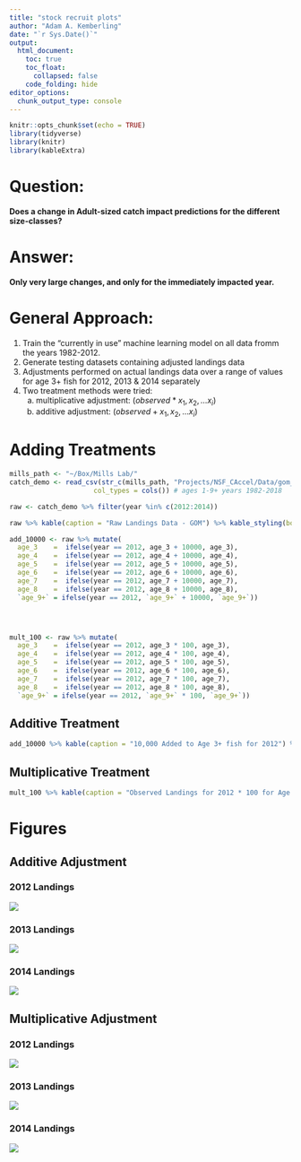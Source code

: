 ```yaml
---
title: "stock recruit plots"
author: "Adam A. Kemberling"
date: "`r Sys.Date()`"
output: 
  html_document:
    toc: true
    toc_float:
      collapsed: false
    code_folding: hide
editor_options: 
  chunk_output_type: console
---
```


```r
knitr::opts_chunk$set(echo = TRUE)
library(tidyverse)
library(knitr)
library(kableExtra)
```

# Question: 

**Does a change in Adult-sized catch impact predictions for the different size-classes?**

# Answer: 

**Only very large changes, and only for the immediately impacted year.**

# General Approach:

 1. Train the "currently in use" machine learning model on all data fromm the years 1982-2012.    
 2. Generate testing datasets containing adjusted landings data   
 3. Adjustments performed on actual landings data over a range of values for age 3+ fish for 2012, 2013 & 2014 separately
 4. Two treatment methods were tried:   
    a. multiplicative adjustment: $(observed * x_1, x_2, ... x_i)$    
    b. additive adjustment: $(observed + x_1, x_2, ... x_i)$   
 
 
# Adding Treatments {.tabset}

```r
mills_path <- "~/Box/Mills Lab/"
catch_demo <- read_csv(str_c(mills_path, "Projects/NSF_CAccel/Data/gom_catch_at_age_19.csv"), 
                     col_types = cols()) # ages 1-9+ years 1982-2018

raw <- catch_demo %>% filter(year %in% c(2012:2014))

raw %>% kable(caption = "Raw Landings Data - GOM") %>% kable_styling(bootstrap_options = "striped")

add_10000 <- raw %>% mutate(
  age_3    =  ifelse(year == 2012, age_3 + 10000, age_3),
  age_4    =  ifelse(year == 2012, age_4 + 10000, age_4),
  age_5    =  ifelse(year == 2012, age_5 + 10000, age_5),
  age_6    =  ifelse(year == 2012, age_6 + 10000, age_6),
  age_7    =  ifelse(year == 2012, age_7 + 10000, age_7),
  age_8    =  ifelse(year == 2012, age_8 + 10000, age_8),
  `age_9+` = ifelse(year == 2012, `age_9+` + 10000, `age_9+`))




mult_100 <- raw %>% mutate(
  age_3    =  ifelse(year == 2012, age_3 * 100, age_3),
  age_4    =  ifelse(year == 2012, age_4 * 100, age_4),
  age_5    =  ifelse(year == 2012, age_5 * 100, age_5),
  age_6    =  ifelse(year == 2012, age_6 * 100, age_6),
  age_7    =  ifelse(year == 2012, age_7 * 100, age_7),
  age_8    =  ifelse(year == 2012, age_8 * 100, age_8),
  `age_9+` = ifelse(year == 2012, `age_9+` * 100, `age_9+`))


```




## Additive Treatment

```r
add_10000 %>% kable(caption = "10,000 Added to Age 3+ fish for 2012") %>% kable_styling(bootstrap_options = "striped")
```

## Multiplicative Treatment

```r
mult_100 %>% kable(caption = "Observed Landings for 2012 * 100 for Age 3+ Fish") %>% kable_styling(bootstrap_options = "striped")
```

 
 
# Figures {.tabset .tabset-pills}


## Additive Adjustment {.tabset}

### 2012 Landings

![](add_12.png)

### 2013 Landings

![](add_13.png)

### 2014 Landings

![](add_14.png)


## Multiplicative Adjustment {.tabset}

### 2012 Landings
![](mult_12.png)

### 2013 Landings
![](mult_13.png)

### 2014 Landings

![](mult_14.png)
